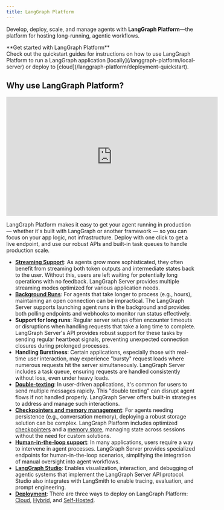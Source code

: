 ```yaml
---
title: LangGraph Platform
---
```


Develop, deploy, scale, and manage agents with **LangGraph Platform**—the platform for hosting long-running, agentic workflows.

<Tip>
  **Get started with LangGraph Platform**<br/>
  Check out the quickstart guides for instructions on how to use LangGraph Platform to run a LangGraph application [locally](/langgraph-platform/local-server) or deploy to [cloud](/langgraph-platform/deployment-quickstart).
</Tip>

## Why use LangGraph Platform?

<div align="center"><iframe width="560" height="315" src="https://www.youtube.com/embed/pfAQxBS5z88?si=XGS6Chydn6lhSO1S" title="What is LangGraph Platform?" frameborder="0" allow="accelerometer; autoplay; clipboard-write; encrypted-media; gyroscope; picture-in-picture; web-share" referrerpolicy="strict-origin-when-cross-origin" allowfullscreen></iframe></div>

LangGraph Platform makes it easy to get your agent running in production —  whether it's built with LangGraph or another framework — so you can focus on your app logic, not infrastructure. Deploy with one click to get a live endpoint, and use our robust APIs and built-in task queues to handle production scale.

* **[Streaming Support](/langgraph-platform/streaming)**: As agents grow more sophisticated, they often benefit from streaming both token outputs and intermediate states back to the user. Without this, users are left waiting for potentially long operations with no feedback. LangGraph Server provides multiple streaming modes optimized for various application needs.
* **[Background Runs](/langgraph-platform/background-run)**: For agents that take longer to process (e.g., hours), maintaining an open connection can be impractical. The LangGraph Server supports launching agent runs in the background and provides both polling endpoints and webhooks to monitor run status effectively.
* **Support for long runs**: Regular server setups often encounter timeouts or disruptions when handling requests that take a long time to complete. LangGraph Server's API provides robust support for these tasks by sending regular heartbeat signals, preventing unexpected connection closures during prolonged processes.
* **Handling Burstiness**: Certain applications, especially those with real-time user interaction, may experience "bursty" request loads where numerous requests hit the server simultaneously. LangGraph Server includes a task queue, ensuring requests are handled consistently without loss, even under heavy loads.
* **[Double-texting](/langgraph-platform/interrupt-concurrent)**: In user-driven applications, it's common for users to send multiple messages rapidly. This "double texting" can disrupt agent flows if not handled properly. LangGraph Server offers built-in strategies to address and manage such interactions.
* **[Checkpointers and memory management](/oss/python/persistence#checkpoints)**: For agents needing persistence (e.g., conversation memory), deploying a robust storage solution can be complex. LangGraph Platform includes optimized [checkpointers](/oss/python/persistence#checkpoints) and a [memory store](/oss/python/persistence#memory-store), managing state across sessions without the need for custom solutions.
* **[Human-in-the-loop support](/langgraph-platform/add-human-in-the-loop)**: In many applications, users require a way to intervene in agent processes. LangGraph Server provides specialized endpoints for human-in-the-loop scenarios, simplifying the integration of manual oversight into agent workflows.
* **[LangGraph Studio](/langgraph-platform/langgraph-studio)**: Enables visualization, interaction, and debugging of agentic systems that implement the LangGraph Server API protocol. Studio also integrates with LangSmith to enable tracing, evaluation, and prompt engineering.
* **[Deployment](/langgraph-platform/deployment-options)**: There are three ways to deploy on LangGraph Platform: [Cloud](/langgraph-platform/cloud), [Hybrid](/langgraph-platform/hybrid), and [Self-Hosted](/langgraph-platform/self-hosted).
